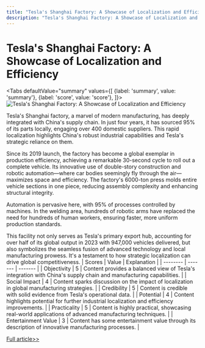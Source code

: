 ```yaml
---
title: "Tesla's Shanghai Factory: A Showcase of Localization and Efficiency"
description: "Tesla's Shanghai Factory: A Showcase of Localization and Efficiency"
---
```



# Tesla's Shanghai Factory: A Showcase of Localization and Efficiency


<Tabs
	defaultValue="summary"
	values={[
	{label: 'summary', value: 'summary'},
	{label: 'score', value: 'score'},
]}>
<TabItem value="summary">
<img
  src="https://image.informedainews.com/2024/06/06/Ar-wYl-1717676014-0.jpg"
  alt="Tesla's Shanghai Factory: A Showcase of Localization and Efficiency"
/>



Tesla's Shanghai factory, a marvel of modern manufacturing, has deeply integrated with China's supply chain. In just four years, it has sourced 95% of its parts locally, engaging over 400 domestic suppliers. This rapid localization highlights China's robust industrial capabilities and Tesla's strategic reliance on them.

Since its 2019 launch, the factory has become a global exemplar in production efficiency, achieving a remarkable 30-second cycle to roll out a complete vehicle. Its innovative use of double-story construction and robotic automation—where car bodies seemingly fly through the air—maximizes space and efficiency. The factory's 6000-ton press molds entire vehicle sections in one piece, reducing assembly complexity and enhancing structural integrity.

Automation is pervasive here, with 95% of processes controlled by machines. In the welding area, hundreds of robotic arms have replaced the need for hundreds of human workers, ensuring faster, more uniform production standards.

This facility not only serves as Tesla's primary export hub, accounting for over half of its global output in 2023 with 947,000 vehicles delivered, but also symbolizes the seamless fusion of advanced technology and local manufacturing prowess. It's a testament to how strategic localization can drive global competitiveness.
</TabItem>
<TabItem value="score">
	| Scores     | Value   | Explanation |
	| -------- | ------- | ------- |
	| Objectivity  | 5    | Content provides a balanced view of Tesla's integration with China's supply chain and manufacturing capabilities.    |
	| Social Impact | 4     | Content sparks discussion on the impact of localization in global manufacturing strategies.    |
	| Credibility    | 5    | Content is credible with solid evidence from Tesla's operational data.    |
	| Potential    | 4    | Content highlights potential for further industrial localization and efficiency improvements.    |
	| Practicality    | 5    | Content is highly practical, showcasing real-world applications of advanced manufacturing techniques.    |
	| Entertainment Value    | 3    | Content has some entertainment value through its description of innovative manufacturing processes.    |
</TabItem>
</Tabs>

[Full article>>](https://www.cnbeta.com.tw/articles/tech/1433695.htm)
